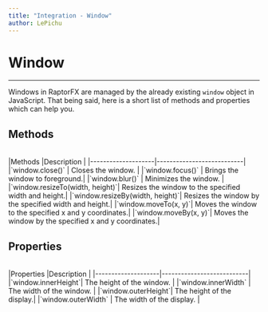 ```yaml
---
title: "Integration - Window"
author: LePichu
---
```



<Embed
	title="RaptorFX | Integration - Window!"
	description="Welcome to the documentation for RaptorFX!"
/>

# Window 
---
Windows in RaptorFX are managed by the already existing `window` object in JavaScript. That being said, here is a short list of methods and properties which can help you.

## Methods
<br />
|Methods             |Description                |
|--------------------|---------------------------|
|`window.close()`    | Closes the window.        |
|`window.focus()`    | Brings the window to foreground.|
|`window.blur()`     | Minimizes the window.     |
|`window.resizeTo(width, height)`| Resizes the window to the specified width and height.|
|`window.resizeBy(width, height)`| Resizes the window by the specified width and height.|
|`window.moveTo(x, y)`| Moves the window to the specified x and y coordinates.|
|`window.moveBy(x, y)`| Moves the window by the specified x and y coordinates.|
<br />

## Properties
<br />
|Properties          |Description                |
|--------------------|---------------------------|
|`window.innerHeight`| The height of the window. |
|`window.innerWidth` | The width of the window.  |
|`window.outerHeight`| The height of the display.|
|`window.outerWidth` | The width of the display. |
<br />